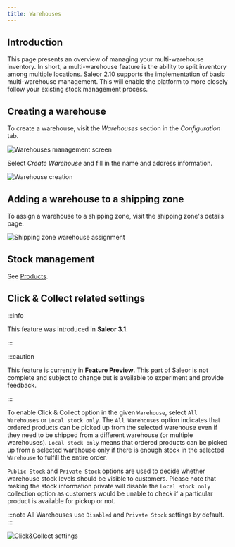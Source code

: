 ```yaml
---
title: Warehouses
---
```


## Introduction

This page presents an overview of managing your multi-warehouse inventory. In short, a multi-warehouse feature is the ability to split inventory among multiple locations. Saleor 2.10 supports the implementation of basic multi-warehouse management. This will enable the platform to more closely follow your existing stock management process.

## Creating a warehouse

To create a warehouse, visit the _Warehouses_ section in the _Configuration_ tab.

![Warehouses management screen](../screenshots/config-warehouse-list.png)

Select _Create&nbsp;Warehouse_ and fill in the name and address information.

![Warehouse creation](../screenshots/config-warehouse-new.png)

## Adding a warehouse to a shipping zone

To assign a warehouse to a shipping zone, visit the shipping zone's details page.

![Shipping zone warehouse assignment](../screenshots/config-warehouse-assign.png)

## Stock management

See [Products](dashboard/catalog/products.md#stock-management).


## Click & Collect related settings

:::info

This feature was introduced in **Saleor 3.1**.

:::

:::caution

This feature is currently in **Feature Preview**. This part of Saleor is not complete
and subject to change but is available to experiment and provide feedback.

:::

To enable Click & Collect option in the given `Warehouse`, select `All Warehouses` or `Local stock only`. The `All Warehouses` option indicates that ordered products can be picked up from the selected warehouse even if they need to be shipped from a different warehouse (or multiple warehouses). `Local stock only` means that ordered products can be picked up from a selected warehouse only if there is enough stock in the selected `Warehouse` to fulfill the entire order.

`Public Stock` and `Private Stock` options are used to decide whether warehouse stock levels should be visible to customers. Please note that making the stock information private will disable the `Local stock only` collection option as customers would be unable to check if a particular product is available for pickup or not.

:::note
All Warehouses use `Disabled` and `Private Stock` settings by default.
:::

![Click&Collect settings](../screenshots/config-warehouse-click&collect.png)